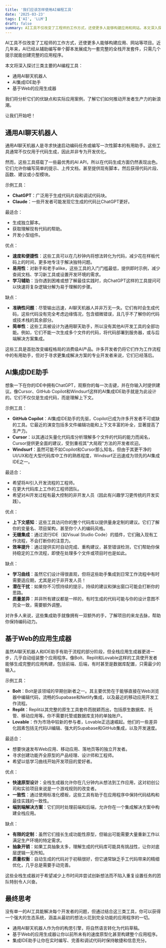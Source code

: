 ```yaml
---
title: '我们应该怎样使用AI编程工具'
date: '2025-03-23'
tags: ['AI', 'LLM']
draft: false
summary: AI工具不仅改变了工程师的工作方式，还使更多人能够构建应用和网站。本文深入探讨了三类主要AI编程工具：通用AI聊天机器人、AI集成IDE助手和基于Web的应用生成器，分析它们的优缺点及实际应用案例，展示它们如何推动开发者生产力的新浪潮。
---
```


AI工具不仅改变了工程师的工作方式，还使更多人能够构建应用、网站等项目。近几年来，AI已经从辅助编写单个脚本发展成为一套完整的全栈开发套件，只需几个提示就能创建完整的应用程序。

本文将深入探讨三类主要的AI编程工具：

- 通用AI聊天机器人
- AI集成IDE助手
- 基于Web的应用生成器

我们将分析它们的优缺点和实际应用案例，了解它们如何推动开发者生产力的新浪潮。

让我们开始吧！

## 通用AI聊天机器人

通用AI聊天机器人是寻求快速启动编码任务或编写一次性脚本的有用助手。这些工具通常不仅仅用于代码生成，因此并非专为开发优化。

然而，这些工具搭载了一些最优秀的AI API，所以在代码生成方面仍然表现出色。它们允许你编写简单的提示、上传文档，甚至提供现有脚本，然后获得代码片段、函数、建议或小型模块。

示例工具：

- **ChatGPT**：广泛用于生成代码片段和调试代码块。
- **Claude**：一些开发者可能发现它生成的代码比ChatGPT更好。

最适合：

- 生成独立脚本。
- 获取理解现有代码的帮助。
- 开发小型组件。

优点：

- **速度和便捷性**：这些工具可以在几秒钟内将想法转化为代码，减少花在样板代码上的时间，更多地专注于解决独特问题。
- **易用性**：对新手和老手alike，这些工具的入门门槛最低，提供即时示例，减少查阅文档、学习新工具或设置开发环境的需求。
- **学习辅助**：当你遇到困难或想了解最佳实践时，向ChatGPT这样的工具提问可以快速将复杂逻辑分解为易于理解的步骤。

缺点：

- **准确性问题**：尽管输出迅速，AI聊天机器人并非万无一失。它们有时会生成代码，这些代码没有完全考虑边缘情况，包含细微错误，且几乎不了解你的代码或技术栈的其余部分。
- **简单性**：这些工具被设计为通用聊天助手，所以没有其他AI开发工具的全部功能。例如，它们不能一次生成多个文件的代码，将代码部署到服务器，或与后端解决方案集成。

这些工具是首批改变编程格局的消费级AI产品。许多开发者仍将它们作为工作流程中的有用助手，但对于寻求更集成解决方案的专业开发者来说，它们已经落后。

## AI集成IDE助手

想象一下在你的IDE中拥有ChatGPT，观察你的每一次击键，并在你输入时提供建议。像Cursor、GitHub Copilot和Windsurf这样的AI集成IDE助手就是为此设计的。它们不仅仅是生成代码，而是理解上下文。

示例工具：

- **GitHub Copilot**：AI集成IDE助手的先驱，Copilot已成为许多开发者不可或缺的工具。它最近的演变包括多文件编辑功能和上下文丰富的补全，显著提高了生产力。
- **Cursor**：以其通过矢量化代码库分析理解多个文件的代码的能力而闻名，Cursor提供更全面的建议，受到重视其"大局观"方法的开发者欢迎。
- **Windsurf**：虽然可能不如Copilot和Cursor那么知名，但由于其更干净的UI/UX和在大型代码库中工作的熟练程度，Windsurf正迅速成为领先的AI集成IDE之一。

最适合：

- 希望将AI引入开发流程的工程师。
- 在更大代码库上工作的工程师团队。
- 希望对AI开发过程有最大控制的非开发人员（因此有兴趣学习更传统的开发实践）。

优点：

- **上下文感知**：这些工具访问你的整个代码库以提供量身定制的建议。它们了解你的变量名、项目架构，甚至你个人的编码风格。
- **无缝集成**：通过流行IDE（如Visual Studio Code）的插件，它们融入现有工作流程，不会打断你的注意力。
- **效率提升**：通过提供实时自动完成、重构建议，甚至错误检测，它们帮助你保持稳定的工作流程，即使在处理多个文件或项目时也是如此。

缺点：

- **学习曲线**：虽然它们设计得很直观，但将这些助手集成到日常工作流程中有时需要适应期，尤其是对于非开发人员！
- **潜在干扰**：如果你不习惯持续的提示，持续的建议和弹出窗口可能会打断你的思路。
- **质量差异**：并非所有建议都是一样的，有时生成的代码可能与你的设计意图不完全一致，需要额外调整。

对许多人来说，这些集成助手就像拥有一双额外的手，了解项目的来龙去脉，帮助你保持编码动力。

## 基于Web的应用生成器

虽然AI聊天机器人和IDE助手有助于流程的部分阶段，但全栈应用生成器更进一步，几乎自动组装整个应用程序。像Bolt、Replit和Lovable这样的工具使开发者能够生成完整的应用构建，包括前端、后端，有时甚至是数据库配置，只需最少的输入。

示例工具：

- **Bolt**：Bolt是该领域的早期创新者之一。其主要优势在于能够直接在Web浏览器中编辑代码，流畅的Supabase和Netlify集成，以及最近的移动应用开发工作流程。
- **Replit**：Replit以其完整的原生工具套件而脱颖而出，包括原生数据库、托管、移动应用等。你不需要托管或数据库支持的单独账户。
- **Lovable**：作为市场中较新的参与者，Lovable正迅速崛起。他们的一些差异化因素包括无代码UI编辑、强大的Supabase和GitHub集成，以及开发速度。

最适合：

- 想要快速发布Web应用、移动应用、落地页等的独立开发者。
- 寻求创建功能齐全原型的产品经理、设计师和工程师。
- 希望以低学习曲线开始开发项目的爱好者。

优点：

- **快速原型设计**：全栈生成器允许你在几分钟内从想法到工作应用，这对初创公司和实验项目来说是一个游戏规则的改变者。
- **一致性**：通过使用标准化模板，这些工具有助于在应用程序中保持代码结构和最佳实践的一致性。
- **端到端解决方案**：它们同时处理前端和后端，允许你在一个集成解决方案中构建全栈应用。

缺点：

- **有限的定制**：虽然它们擅长生成功能性原型，但输出可能需要大量重新工作以满足生产环境的特定需求。
- **抽象开销**：如果工具抽象太多，理解生成的代码库可能具有挑战性，让你对底层逻辑一无所知。
- **质量权衡**：自动生成的代码对于初稿很好，但它通常缺乏手工代码带来的精细优化，几乎总是需要手动完善。

这些全栈生成器对于希望减少上市时间并尝试创新想法而不陷入重复设置任务的团队特别令人兴奋。

## 最终思考

没有单一的AI工具能解决每个开发者的问题，但通过结合这三类工具，你可以获得一个强大的生态系统，涵盖从最初的想法火花到完全功能的应用程序的一切。

- 通用AI聊天机器人作为你的构思引擎，将自然语言转化为代码草稿。
- 基于Web的应用生成器让你以前所未有的速度原型化甚至构建整个应用程序。
- 集成IDE助手让你在实时编写、完善和调试代码时保持敏捷和信息充分。
